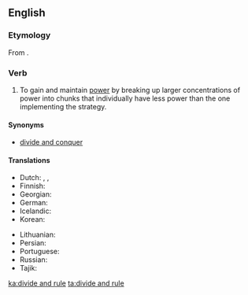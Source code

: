 ==English==
{{wikipedia}}

===Etymology===
From {{etyl|la|en}} {{term|divide et impera|lang=la}}.

===Verb===
{{head|en|verb|head=[[divide]] [[and]] [[rule]]}}

# {{lb|en|politics}} To gain and maintain [[power]] by breaking up larger concentrations of power into chunks that individually have less power than the one implementing the strategy.

====Synonyms====
* [[divide and conquer]]

====Translations====
{{trans-top|Divide and conquer}}
* Dutch: {{t|nl|divide et impera}}, {{t|nl|deel en heers}}, {{t|nl|verdeel en heers}}
* Finnish: {{t|fi|hajota ja hallitse}}
* Georgian: {{t+|ka|დაყავი და იბატონე}}
* German: {{t|de|Teile und herrsche}}
* Icelandic: {{t|is|deila og drottna}}
* Korean: {{t|ko|분열시키고 지배한다}}
{{trans-mid}}
* Lithuanian: {{t|lt|skaldyk ir valdyk}}
* Persian: {{t|fa|تفرقه بینداز و حکومت کن|tr=tafraqe biyandâz o hokumat kon}}
* Portuguese: {{t|pt|dividir e governar}}
* Russian: {{t|ru|разделя́й и вла́ствуй}}
* Tajik: {{t|tg|тафрақа андозу ҳукумат кун}}
{{trans-bottom}}

[[ka:divide and rule]]
[[ta:divide and rule]]